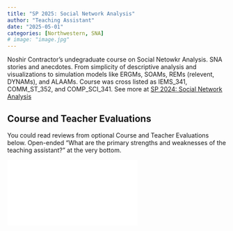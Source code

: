 ```yaml
---
title: "SP 2025: Social Network Analysis"
author: "Teaching Assistant"
date: "2025-05-01"
categories: [Northwestern, SNA]
# image: "image.jpg"
---
```


Noshir Contractor's undegraduate course on Social Netowkr Analysis. SNA stories and anecdotes. From simplicity of descriptive analysis and visualizations to simulation models like ERGMs, SOAMs, REMs (relevent, DYNAMs), and ALAAMs. Course was cross listed as IEMS_341, COMM_ST_352, and COMP_SCI_341. See more at [SP 2024: Social Network Analysis](SP2024_SNA.qmd)

## Course and Teacher Evaluations

You could read reviews from optional Course and Teacher Evaluations below. Open-ended “What are the primary strengths and weaknesses of the teaching assistant?” at the very bottom.

::: embed-container
<iframe src="CTEC-2025-SP-SNA.pdf" style="border: 0.5px">

</iframe>
:::
